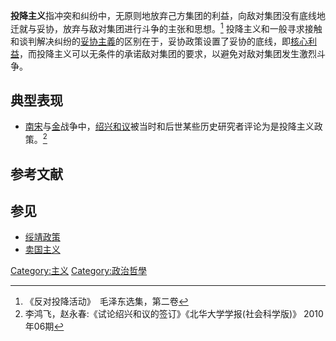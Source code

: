 '''投降主义'''指冲突和纠纷中，无原则地放弃己方集团的利益，向敌对集团没有底线地迁就与妥协，放弃与敌对集团进行斗争的主张和思想。<ref>《反对投降活动》　毛泽东选集，第二卷</ref>
投降主义和一般寻求接触和谈判解决纠纷的[[妥协主義|妥协主義]]的区别在于，妥协政策设置了妥协的底线，即[[核心利益|核心利益]]，而投降主义可以无条件的承诺敌对集团的要求，以避免对敌对集团发生激烈斗争。

==典型表现==
*[[南宋|南宋]]与[[金朝|金]]战争中，[[绍兴和议|绍兴和议]]被当时和后世某些历史研究者评论为是投降主义政策。<ref>李鸿飞，赵永春:《试论绍兴和议的签订》《北华大学学报(社会科学版)》 2010年06期</ref>

==参考文献==
<references/>
==参见==
*[[绥靖政策|绥靖政策]]
*[[卖国主义|卖国主义]]

[[Category:主义|Category:主义]]
[[Category:政治哲學|Category:政治哲學]]